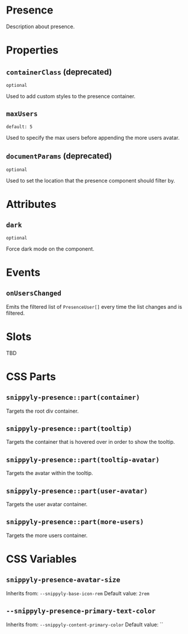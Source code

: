 # Presence

Description about presence.

# Properties

## `containerClass` (deprecated)
`optional`

Used to add custom styles to the presence container.

## `maxUsers`
`default: 5`

Used to specify the max users before appending the more users avatar.

## `documentParams` (deprecated)
`optional`

Used to set the location that the presence component should filter by.

# Attributes

## `dark`
`optional`

Force dark mode on the component.

# Events

## `onUsersChanged`

Emits the filtered list of `PresenceUser[]` every time the list changes and is filtered.

# Slots

TBD

# CSS Parts

## `snippyly-presence::part(container)`

Targets the root div container.

## `snippyly-presence::part(tooltip)`

Targets the container that is hovered over in order to show the tooltip.

## `snippyly-presence::part(tooltip-avatar)`

Targets the avatar within the tooltip.

## `snippyly-presence::part(user-avatar)`

Targets the user avatar container.

## `snippyly-presence::part(more-users)`

Targets the more users container.

# CSS Variables

## `snippyly-presence-avatar-size`
Inherits from: `--snippyly-base-icon-rem`
Default value: `2rem`

## `--snippyly-presence-primary-text-color`
Inherits from: `--snippyly-content-primary-color`
Default value: ``
